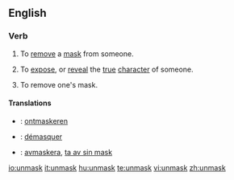 ==English==

===Verb===
{{en-verb}}

# {{transitive}} To [[remove]] a [[mask]] from someone.
# {{transitive}} To [[expose]], or [[reveal]] the [[true]] [[character]] of someone.
# {{intransitive}} To remove one's mask.

====Translations====
{{trans-top|to remove a mask from someone}}
{{trans-mid}}
{{trans-bottom}}

{{trans-top|to expose the true character of someone}}
{{trans-mid}}
{{trans-bottom}}

{{trans-top|to remove one's mask}}
{{trans-mid}}
{{trans-bottom}}

{{checktrans-top}}
*{{ttbc|Dutch}}: [[ontmaskeren]]
*{{ttbc|French}}: [[démasquer]]
*{{ttbc|Swedish}}: [[avmaskera]], [[ta av sin mask]]
{{checktrans-bottom}}

[[io:unmask]]
[[it:unmask]]
[[hu:unmask]]
[[te:unmask]]
[[vi:unmask]]
[[zh:unmask]]
